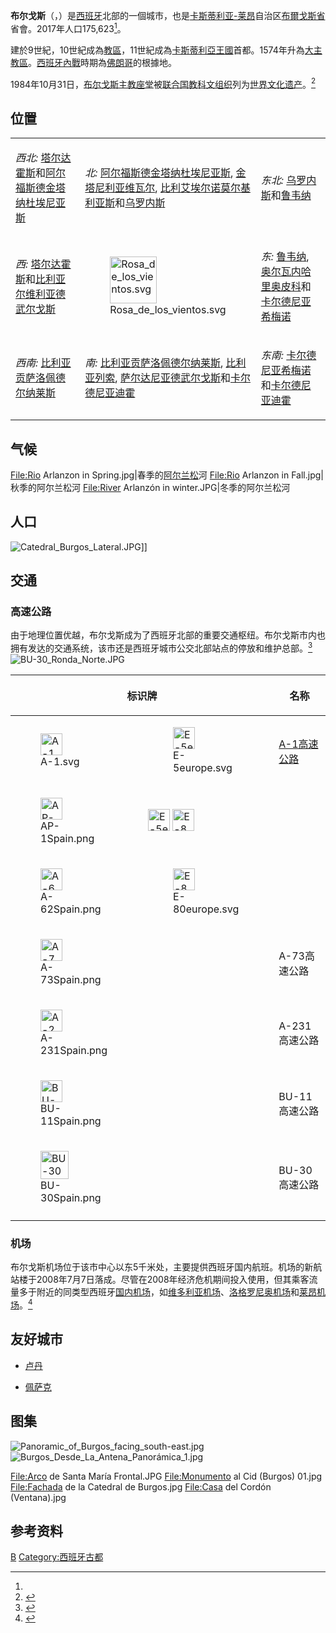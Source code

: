 {{NoteTA
|G1=足球
|G2=地名
|T = zh-hk:布哥斯;zh-cn:布尔戈斯
|1 = zh-hk:布哥斯;zh-cn:布尔戈斯
}}
{{other uses|布爾戈斯 (消歧義)}}
{{Infobox settlement
| name = {{PAGENAME}}
| native_name = {{lang|es|Burgos}}
| official_name = {{lang|es|Municipio y Ciudad de Burgos}}
| image_skyline = Burgos_city_view_facing_south_east.jpg
| imagesize = 250px
| image_caption = 布尔戈斯
| image_flag = Bandera de la ciudad de Burgos (España).svg
| image_shield = Escudo de Burgos.svg
| pushpin_map = Spain#Spain Castilla y León
| pushpin_label_position = bottom
| pushpin_map_caption = {{PAGENAME}}的位置
| settlement_type = [[市鎮_(西班牙)|市鎮]]、[[城市|城市]]
| subdivision_type = 國家
| subdivision_name = {{ESP}}
| subdivision_type1 = [[西班牙行政區劃|自治區]]
| subdivision_name1 = {{flag|Castile and León}}
| subdivision_type2 = [[省_(西班牙)|省]]
| subdivision_name2 = [[布爾戈斯省|布爾戈斯省]]
| founder = Diego Rodríguez Porcelos
| leader_title = 市長
| leader_name = Javier Lacalle
| leader_party = [[人民黨_(西班牙)|PP]]
| established_title = 建立
| established_date = 884年
| established_title3 = 城市地位
| established_date3 = 
| elevation_min_m = 827
| elevation_max_m = 997
| area_total_km2 = 107.08
|population_as_of = 2017年
|population_total = 175,623<ref name=total>{{cite web |url=http://www.citypopulation.de/Spain-Cities.html |title=Spain (Major Cities): Autonomous Communities & Major Cities - Statistics & Maps on City Population |publisher=Citypopulation.de |accessdate=2013-03-26 |archive-date=2019-12-02 |archive-url=https://web.archive.org/web/20191202023929/http://citypopulation.de/Spain-Cities.html |dead-url=no }}</ref>
| population_density_km2 = auto
| timezone =[[歐洲中部時間|CET]]
| utc_offset = +1
| timezone_DST = [[歐洲中部夏令時間|CEST]]
| utc_offset_DST = +2
| coordinates = {{coord|42|20|27|N|3|41|59|W|region:ES|display=inline,title}}
| population_demonym = burgalés, sa
| postal_code_type = 郵政號碼
| postal_code = 09001 - 09007
| area_code = +34 947
| blank_name = [[主保聖人|主保聖人]]
| blank_info = [[馬利亞_(耶穌的母親)|馬利亞]]
| website = {{url|http://www.aytoburgos.es}} }}
'''布尔戈斯'''（{{lang-es|Burgos}}，{{IPA-es|ˈbuɾɣos}}）是[[西班牙|西班牙]]北部的一個城市，也是[[卡斯蒂利亚-莱昂|卡斯蒂利亚-莱昂]]自治区[[布爾戈斯省|布爾戈斯省]]省會。2017年人口175,623<ref name=total/>。

建於9世紀，10世紀成為[[教區|教區]]，11世紀成為[[卡斯蒂利亞王國|卡斯蒂利亞王國]]首都。1574年升為[[天主教布爾戈斯總教區|大主教區]]。[[西班牙內戰|西班牙內戰]]時期為[[佛朗哥|佛朗哥]]的根據地。

1984年10月31日，[[布尔戈斯主教座堂|布尔戈斯主教座堂]]被[[联合国教科文组织|联合国教科文组织]]列为[[世界文化遗产|世界文化遗产]]。<ref>{{cite web|url=http://whc.unesco.org/en/list/316|title=World Heritage List|publisher=UNESCO|access-date=2018-09-28|archive-date=2017-07-19|archive-url=https://web.archive.org/web/20170719085331/http://whc.unesco.org/en/list/316/|dead-url=no}}</ref>

==位置==
<center>
{| class="wikitable" border=2 style="text-align:center; max-width:875px"
|-
|width="30%"| ''西北:'' [[塔尔达霍斯|塔尔达霍斯]]和[[阿尔福斯德金塔纳杜埃尼亚斯|阿尔福斯德金塔纳杜埃尼亚斯]]
|width="40%"| ''北:'' [[阿尔福斯德金塔纳杜埃尼亚斯|阿尔福斯德金塔纳杜埃尼亚斯]], [[金塔尼利亚维瓦尔|金塔尼利亚维瓦尔]], [[比利艾埃尔诺莫尔基利亚斯|比利艾埃尔诺莫尔基利亚斯]]和[[乌罗内斯|乌罗内斯]]
|width="30%"| ''东北:'' [[乌罗内斯|乌罗内斯]]和[[鲁韦纳|鲁韦纳]]
|-
| ''西:'' [[塔尔达霍斯|塔尔达霍斯]]和[[比利亚尔维利亚德武尔戈斯|比利亚尔维利亚德武尔戈斯]]
| [[File:Rosa_de_los_vientos.svg|75px]]
| ''东:'' [[鲁韦纳|鲁韦纳]], [[奥尔瓦内哈里奥皮科|奥尔瓦内哈里奥皮科]]和[[卡尔德尼亚希梅诺|卡尔德尼亚希梅诺]]
|-
| ''西南:'' [[比利亚贡萨洛佩德尔纳莱斯|比利亚贡萨洛佩德尔纳莱斯]]
| ''南:'' [[比利亚贡萨洛佩德尔纳莱斯|比利亚贡萨洛佩德尔纳莱斯]], [[比利亚列索|比利亚列索]], [[萨尔达尼亚德武尔戈斯|萨尔达尼亚德武尔戈斯]]和[[卡尔德尼亚迪霍|卡尔德尼亚迪霍]]
| ''东南:'' [[卡尔德尼亚希梅诺|卡尔德尼亚希梅诺]]和[[卡尔德尼亚迪霍|卡尔德尼亚迪霍]]
|}</center>

==气候==
<gallery class="center">
File:Rio Arlanzon in Spring.jpg|春季的[[阿尔兰松|阿尔兰松]]河
File:Rio Arlanzon in Fall.jpg|秋季的阿尔兰松河
File:River Arlanzón in winter.JPG|冬季的阿尔兰松河
</gallery>
<div style="width:82%;">
{{Weather box
|location = 布尔戈斯机场<small>（平均海拔：891米）</small>1981–2010年
|metric first = y
|single line = y
|Jan record high C = 19.0
|Feb record high C = 22.4
|Mar record high C = 24.5
|Apr record high C = 28.0
|May record high C = 33.4
|Jun record high C = 36.9
|Jul record high C = 37.8
|Aug record high C = 38.8
|Sep record high C = 36.8
|Oct record high C = 29.1
|Nov record high C = 24.0
|Dec record high C = 21.0
|year record high C = 38.8
|Jan high C = 7.0
|Feb high C = 9.0
|Mar high C = 12.9
|Apr high C = 14.4
|May high C = 18.4
|Jun high C = 23.7
|Jul high C = 27.6
|Aug high C = 27.5
|Sep high C = 23.3
|Oct high C = 17.2
|Nov high C = 10.9
|Dec high C = 7.7
|year high C = 16.6
|Jan mean C = 3.1
|Feb mean C = 4.1
|Mar mean C = 7.0
|Apr mean C = 8.6
|May mean C = 12.2
|Jun mean C = 16.5
|Jul mean C = 19.5
|Aug mean C = 19.5
|Sep mean C = 16.1
|Oct mean C = 11.5
|Nov mean C = 6.6
|Dec mean C = 3.9
|year mean C = 10.7
|Jan low C = -0.8
|Feb low C = -0.8
|Mar low C = 1.1
|Apr low C = 2.7
|May low C = 5.9
|Jun low C = 9.2
|Jul low C = 11.5
|Aug low C = 11.5
|Sep low C = 8.9
|Oct low C = 5.9
|Nov low C = 2.1
|Dec low C = 0.2
|year low C = 4.8
|Jan record low C = -22.0
|Feb record low C = -17.6
|Mar record low C = -12.0
|Apr record low C = -6.2
|May record low C = -7.6
|Jun record low C = 0.0
|Jul record low C = 0.1
|Aug record low C = 0.8
|Sep record low C = -1.4
|Oct record low C = -5.0
|Nov record low C = -9.9
|Dec record low C = -17.1
|year record low C= -22.0
|Jan precipitation mm = 44
|Feb precipitation mm = 35
|Mar precipitation mm = 34
|Apr precipitation mm = 61
|May precipitation mm = 63
|Jun precipitation mm = 41
|Jul precipitation mm = 23
|Aug precipitation mm = 23
|Sep precipitation mm = 38
|Oct precipitation mm = 60
|Nov precipitation mm = 60
|Dec precipitation mm = 63
|year precipitation mm = 546
|Jan rain days = 8
|Feb rain days = 7
|Mar rain days = 6
|Apr rain days = 9
|May rain days = 7
|Jun rain days = 6
|Jul rain days = 4
|Aug rain days = 3
|Sep rain days = 5
|Oct rain days = 8
|Nov rain days = 9
|Dec rain days = 9
|Jan snow days = 5
|Feb snow days = 4
|Mar snow days = 3
|Apr snow days = 2
|May snow days = 0
|Jun snow days = 0
|Jul snow days = 0
|Aug snow days = 0
|Sep snow days = 0
|Oct snow days = 0
|Nov snow days = 2
|Dec snow days = 3
|Jan sun = 86
|Feb sun = 116
|Mar sun = 175
|Apr sun = 185
|May sun = 226
|Jun sun = 277
|Jul sun = 320
|Aug sun = 292
|Sep sun = 220
|Oct sun = 151
|Nov sun = 99
|Dec sun = 78
|year sun = 2223
|source 1 = [[Agencia_Estatal_de_Meteorología|Agencia Estatal de Meteorología]]<ref name="Valores Climatológicos Normales. Burgos / B. Aérea">{{cite web
| url=http://www.aemet.es/es/conocermas/publicaciones/detalles/guia_resumida_2010
| title=Guía resumida del clima en España (1981-2010)
| publisher=[[Agencia_Estatal_de_Meteorología|Agencia Estatal de Meteorología]]
| accessdate=17 October 2009
| archive-url=https://web.archive.org/web/20130526104145/http://www.aemet.es/es/conocermas/publicaciones/detalles/guia_resumida_2010
| archive-date=2013-05-26
| dead-url=yes
}}</ref>
|date=December 2014
}}</div>

==人口==
[[File:Catedral_Burgos_Lateral.JPG|thumb]]]]
<center>{{Vertical bar chart|type=demography|color_13=blue
|1900|30167|1910|31489|1920|32301|1930|40061|1940|60425|1950|74063|1960|82177|1970|119915|1981|156449|1991|169111|2001|166187|2011|179251|2016|176608|note=<small>
{{legend|#88c2cc|INE，法定人口（1900-1991年）；常住人口（2001-2011年）<ref>{{Cite web |url=http://www.ine.es/intercensal/intercensal.do;jsessionid=23AE2B1676E76BDE8D7C891BC3C33796.intercensal03?search=1&cmbTipoBusq=0&textoMunicipio=Burgos&btnBuscarDenom=Consultar+selecci%F3n |title=INE Consultar |editor=Instituto Nacional de Estadística (INE) España |accessdate=2012-05-02 |archive-date=2019-06-07 |archive-url=https://web.archive.org/web/20190607074256/http://www.ine.es/intercensal/intercensal.do;jsessionid=23AE2B1676E76BDE8D7C891BC3C33796.intercensal03?search=1&cmbTipoBusq=0&textoMunicipio=Burgos&btnBuscarDenom=Consultar+selecci%F3n |dead-url=no }}</ref>}}</small>
<small>{{legend|#0000FF|2016年市政登记人口}}</small>}}
</small></center>

==交通==
===高速公路===
由于地理位置优越，布尔戈斯成为了西班牙北部的重要交通枢纽。布尔戈斯市内也拥有发达的交通系统，该市还是西班牙城市公交{{tsl|en|ALSA (bus company)|ALSA (公共汽车)|ALSA}}北部站点的停放和维护总部。<ref>{{Cite web
 |title= Alsa entra en el accionariado de Asebutra y seguirá radicada en Burgos
 |year= 2014
 |publisher= Diario de Burgos
 |url= http://www.diariodeburgos.es/noticia/Z6BD78433-FE04-8D01-710339BFBF9043A2/20140329/alsa/entra/accionariado/asebutra/seguira/radicada/burgos
 |access-date= 2018-09-28
 |archive-date= 2020-08-08
 |archive-url= https://web.archive.org/web/20200808231530/https://www.diariodeburgos.es/noticia/Z6BD78433-FE04-8D01-710339BFBF9043A2/20140329/alsa/entra/accionariado/asebutra/seguira/radicada/burgos
 |dead-url= no
 }}</ref>
[[File:BU-30_Ronda_Norte.JPG|thumb]]
{| class="wikitable"
!colspan=2| 标识牌
! 名称
! 路线
|-
! [[File:A-1.svg|35px]]
! [[File:E-5europe.svg|35px]]
| [[A-1高速公路_(西班牙)|A-1高速公路]] || [[马德里|马德里]]-[[杜罗河畔阿兰达|杜罗河畔阿兰达]]-布尔戈斯
|-
! [[File:AP-1Spain.png|35px]]
! [[File:E-5europe.svg|35px]] [[File:E-80europe.svg|35px]]
| {{tsl|es|Autopista del Norte|北部高速公路 (西班牙)|北部高速公路}} || 布尔戈斯-[[阿尔米尼翁|阿尔米尼翁]]
|-
! [[File:A-62Spain.png|35px]]
! [[File:E-80europe.svg|35px]]
| {{tsl|es|Autovía de Castilla|卡斯蒂利亚高速公路}} || 布尔戈斯-[[葡萄牙|葡萄牙]]
|-
! [[File:A-73Spain.png|35px]]
!
| A-73高速公路 || 布尔戈斯-[[阿吉拉尔德坎波奥|阿吉拉尔德坎波奥]]
|-
! [[File:A-231Spain.png|35px]]
!
| A-231高速公路 || [[莱昂_(西班牙)|莱昂]]-布尔戈斯
|-
! [[File:BU-11Spain.png|35px]]
!
| BU-11高速公路 || 布尔戈斯南部-A-1高速公路接口
|-
! [[File:BU-30Spain.png|45px]]
!
| BU-30高速公路 || 布尔戈斯环线
|-
|}

===机场===
{{Main|布尔戈斯机场}}
布尔戈斯机场位于该市中心以东5千米处，主要提供西班牙国内航班。机场的新航站楼于2008年7月7日落成。尽管在2008年经济危机期间投入使用，但其乘客流量多于附近的同类型西班牙[[国内机场|国内机场]]，如[[维多利亚机场|维多利亚机场]]、[[洛格罗尼奥-阿贡西略机场|洛格罗尼奥机场]]和[[莱昂机场|莱昂机场]]。<ref>{{Cite web
 |title= Estadísticas Villafría
 |year= 2009
 |publisher= El Mundo
 |url= http://www.elcorreodeburgos.com/noticias/2009-11-19/villafria-supera-en-un-ano-a-vitoria-y-logrono-con-25000-pasajeros
 |accessdate= 2009-11-20
 |archive-url= https://web.archive.org/web/20120203162240/http://www.elcorreodeburgos.com/noticias/2009-11-19/villafria-supera-en-un-ano-a-vitoria-y-logrono-con-25000-pasajeros
 |archive-date= 2012-02-03
 |dead-url= yes
 }}</ref>

==友好城市==
* {{FRA}} [[卢丹|卢丹]]
* {{FRA}} [[佩萨克|佩萨克]]

==图集==
[[File:Panoramic_of_Burgos_facing_south-east.jpg|center]]
[[File:Burgos_Desde_La_Antena_Panorámica_1.jpg|center]]
<gallery class="center">
File:Arco de Santa María Frontal.JPG
File:Monumento al Cid (Burgos) 01.jpg
File:Fachada de la Catedral de Burgos.jpg
File:Casa del Cordón (Ventana).jpg
</gallery>

==参考资料==
{{Wikisource1911Enc|Burgos (city)}}
{{commonscat|Burgos}}
{{reflist|2}}
{{西班牙各省首府}}
{{布爾戈斯省市鎮}}
{{西班牙世界遗产}}
{{Authority control}}

[[Category:布尔戈斯省市镇|B]]
[[Category:西班牙古都|Category:西班牙古都]]